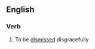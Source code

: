 ==English==

===Verb===
{{infl|en|verb|head=[[get]] [[one's]] [[marching]] [[orders]]}}

# {{idiomatic}} To be [[dismissed]] disgracefully